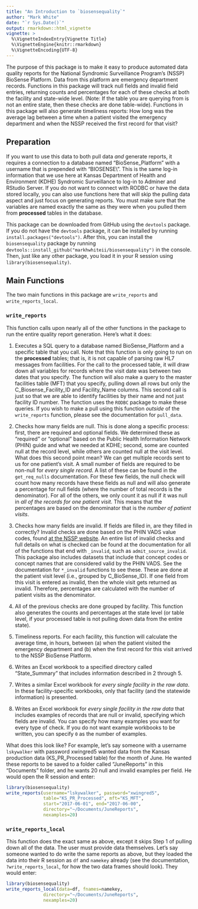 ```yaml
---
title: "An Introduction to `biosensequality`"
author: "Mark White"
date: "`r Sys.Date()`"
output: rmarkdown::html_vignette
vignette: >
  %\VignetteIndexEntry{Vignette Title}
  %\VignetteEngine{knitr::rmarkdown}
  %\VignetteEncoding{UTF-8}
---
```


The purpose of this package is to make it easy to produce automated data quality reports for the National Syndromic Surveillance Program's (NSSP) BioSense Platform. Data from this platform are emergency department records. Functions in this package will track null fields and invalid field entries, returning counts and percentages for each of these checks at both the facility and state-wide level. (Note: If the table you are querying from is not an entire state, then these checks are done table-wide). Functions in this package will also generate timeliness reports: How long was the average lag between a time when a patient visited the emergency department and when the NSSP received the first record for that visit?  

## Preparation

If you want to use this data to both pull data *and* generate reports, it requires a connection to a database named "BioSense_Platform" with a username that is prepended with "BIOSENSE\\". This is the same log-in information that we use here at Kansas Department of Health and Environment (KDHE) Syndromic Surveillance to log-in to Adminer and RStudio Server. If you do not want to connect with RODBC or have the data stored locally, you can also use functions here that will skip the pulling data aspect and just focus on generating reports. You must make sure that the variables are named exactly the same as they were when you pulled them from **processed** tables in the database.

This package can be downloaded from GitHub using the `devtools` package. If you do not have the `devtools` package, it can be installed by running `install.packages("devtools")`. After this, you can install the `biosensequality` package by running `devtools::install_github("markhwhiteii/biosensequality")` in the console. Then, just like any other package, you load it in your R session using `library(biosensequality)`.  

## Main Functions

The two main functions in this package are `write_reports` and `write_reports_local`.  

### `write_reports`

This function calls upon nearly all of the other functions in the package to run the entire quality report generation. Here's what it does:  

1. Executes a SQL query to a database named BioSense_Platform and a specific table that you call. Note that this function is only going to run on the **processed** tables; that is, it is not capable of parsing raw HL7 messages from facilities. For the call to the processed table, it will draw down all variables for records where the visit date was between two dates that you specify. The function will also make a query to the master facilities table (MFT) that you specify, pulling down all rows but only the C_Biosense_Facility_ID and Facility_Name columns. This second call is just so that we are able to identify facilities by their name and not just facility ID number. The function uses the `RODBC` package to make these queries. If you wish to make a pull using this function *outside* of the `write_reports` function, please see the documentation for `pull_data`.  
  
2. Checks how many fields are null. This is done along a specific process: first, there are required and optional fields. We determined these as "required" or "optional" based on the Public Health Information Network (PHIN) guide and what we needed at KDHE; second, some are counted null at the record level, while others are counted null at the visit level. What does this second point mean? We can get multiple records sent to us for one patient's visit. A small number of fields are required to be non-null for *every single record*. A list of these can be found in the `get_req_nulls` documentation. For these few fields, the null check will count how many records have these fields as null and will also generate a percentage for null fields (where the number of total records is the denominator). For all of the others, we only count it as null if it was null in *all of the records for one patient visit.* This means that the percentages are based on the denominator that is the *number of patient visits*.  
  
3. Checks how many fields are invalid. If fields are filled in, are they filled in correctly? Invalid checks are done based on the PHIN VADS value codes, found [at the NSSP website](https://phinvads.cdc.gov/vads/ViewView.action?name=Syndromic%20Surveillance). An entire list of invalid checks and full details on what is checked can be found at the documentation for all of the functions that end with `_invalid`, such as `admit_source_invalid`. This package also includes datasets that include that concept codes or concept names that are considered valid by the PHIN VADS. See the documentation for `*_invalid` functions to see these. These are done at the patient visit level (i.e., grouped by C_BioSense_ID). If one field from this visit is entered as invalid, then the whole visit gets returned as invalid. Therefore, percentages are calculated with the number of patient visits as the denominator.  

4. All of the previous checks are done grouped by facility. This function also generates the counts and percentages at the state level (or table level, if your processed table is not pulling down data from the entire state).  

5. Timeliness reports. For each facility, this function will calculate the average time, in hours, between (a) when the patient visited the emergency department and (b) when the first record for this visit arrived to the NSSP BioSense Platform.  

6. Writes an Excel workbook to a specified directory called "State_Summary" that includes information described in 2 through 5.  

7. Writes a similar Excel workbook for *every single facility in the raw data*. In these facility-specific workbooks, only that facility (and the statewide information) is presented.

8. Writes an Excel workbook for *every single facility in the raw data* that includes examples of records that are null or invalid, specifying which fields are invalid. You can specify how many examples you want for every type of check. If you do not want example workbooks to be written, you can specify `0` as the number of examples.

What does this look like? For example, let's say someone with a username `lskywalker` with password xwingred5 wanted data from the Kansas production data (KS_PR_Processed table) for the month of June. He wanted these reports to be saved to a folder called "JuneReports" in this "Documents" folder, and he wants 20 null and invalid examples per field. He would open the R session and enter:

```r
library(biosensequality)
write_reports(username="lskywalker", password="xwingred5", 
              table="KS_PR_Processed", mft="KS_MFT",
              start="2017-06-01", end="2017-06-00",
              directory="~/Documents/JuneReports",
              nexamples=20)
```


### `write_reports_local`

This function does the exact same as above, except it skips Step 1 of pulling down all of the data. The user must provide data themselves. Let's say someone wanted to do write the same reports as above, but they loaded the data into their R session as `df` and `namekey` already (see the documentation, `?write_reports_local`, for how the two data frames should look). They would enter:  

```r
library(biosensequality)
write_reports_local(data=df, fnames=namekey,
              directory="~/Documents/JuneReports",
              nexamples=20)
```
